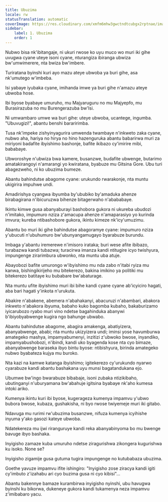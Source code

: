 ```yaml
---
title: Ubuzima
locale: rw
statusTranslation: automatic
coverImage: https://res.cloudinary.com/xmfm6mhw3gwctndtcubgx2rptnae/image/upload/v1741354419/small_cover_la_gran_rebelion_28716e29d2.webp
sidebar:
    label: 1. Ubuzima
    order: 1
---
```

Nubwo bisa nk'ibitangaje, ni ukuri rwose ko uyu muco wo muri iki gihe uvugwa cyane uteye isoni cyane, nturangiza ibiranga ubwiza bw'umwimerere, nta bwiza bw'imbere.

Turiratana byinshi kuri ayo mazu ateye ubwoba ya buri gihe, asa nk'umutego w'imbeba.

Isi yabaye iyubaka cyane, imihanda imwe ya buri gihe n'amazu ateye ubwoba hose.

Ibi byose byabaye umuruho, mu Majyaruguru no mu Majyepfo, mu Burasirazuba no mu Burengerazuba bw'Isi.

Ni umwambaro umwe wa buri gihe: uteye ubwoba, ucantege, ingumba. "Ubuvugizi!", abantu benshi bararirimba.

Tusa nk'impeke zishyinyagurira umwenda twambaye n'inkweto zaka cyane, nubwo aha, hariya no hirya no hino hazenguruka abantu babarirwa muri za miriyoni badafite ibyishimo bashonje, bafite ikibazo cy'imirire mibi, bababaye.

Ubworoshye n'ubwiza bwa kamere, busanzwe, budafite ubwenge, butarimo amatakirangoyi n'amarangi yo kwiratana, byabuze mu Gitsina Gore. Ubu turi abagezweho, ni ko ubuzima bumeze.

Abantu bahindutse abagome cyane: urukundo rwarakonje, nta muntu ukigirira impuhwe undi.

Amadirishya cyangwa ibyumba by'ububiko by'amaduka ahenze birabagirana n'ibicuruzwa bihenze bitagerwaho n'abababaye.

Ikintu kimwe gusa abanyaburayi bashobora gukora ni ukureba ubudozi n'imitako, impumuro nziza z'amacupa ahenze n'amaparasiyo yo kurinda imvura; kureba ntibashobore gukora, ikintu kimeze nk'icy'umuzimu.

Abantu bo muri iki gihe bahindutse abagoramye cyane: impumuro nziza y'ubucuti n'ubuhumuro bw'ubunyangamugayo byarabuze burundu.

Imbaga y'abantu iremerewe n'imisoro irataka; buri wese afite ibibazo, turabazwa kandi tubazwa; turacirwa imanza kandi ntitugire icyo twishyura, impungenge zirarimbura ubwonko, nta muntu uba atuje.

Abayobozi bafite umurongo w'ibyishimo mu nda zabo n'itabi ryiza mu kanwa, bishingikirijeho mu bitekerezo, bakina imikino ya politiki mu bitekerezo batitaye ku bubabare bw'abaturage.

Nta muntu ufite ibyishimo muri ibi bihe kandi cyane cyane ab'icyiciro hagati, aba bari hagati y'inkota n'urukuta.

Abakire n'abakene, abemera n'abahakanyi, abacuruzi n'abambari, abakora inkweto n'abakora ibyuma, babaho kuko bagomba kubaho, bakaburizamo iyicarubozo ryabo muri vino ndetse bagahinduka abanywi b'ibiyobyabwenge kugira ngo bahunge ubwabo.

Abantu bahindutse abagome, abagira amakenga, abatiyizera, abanyabwenge, ababi; nta muntu ukizyizera undi; iminsi yose havumburwa amategeko mashya, impamyabumenyi, inzitizi z'ubwoko bwose, inyandiko, impamyabushobozi, n'ibindi, kandi uko byagenda kose nta cyo bimaze, abanyabwenge baraseka ibyo bintu byose: ntibishyura, birinda amategeko nubwo byabateza kujya mu buroko.

Nta kazi na kamwe katanga ibyishimo; igitekerezo cy'urukundo nyarwo cyarabuze kandi abantu bashakana uyu munsi bagatandukana ejo.

Ubumwe bw'ingo bwarabuze bibabaje, isoni zubaka ntizikibaho, ubutinganyi n'uburyamana bw'abahuje igitsina byabaye nk'aho kumesa intoki ariko.

Kumenya ikintu kuri ibi byose, kugerageza kumenya impamvu y'ubwo bubora bwose, kubaza, gushakisha, ni byo rwose twiyemeje muri iki gitabo.

Ndavuga mu rurimi rw'ubuzima busanzwe, nifuza kumenya icyihishe inyuma y'ako gasozi kateye ubwoba.

Ndatekereza mu ijwi riranguruye kandi reka abanyabinyoma bo mu bwenge bavuge ibyo bashaka.

Inyigisho zamaze kuba umuruho ndetse ziragurishwa zikongera kugurishwa ku isoko. None se?

Inyigisho zigamije gusa gutuma tugira impungenge no kutubabaza ubuzima.

Goethe yavuze impamvu ifite ishingiro: "Inyigisho zose ziracya kandi igiti cy'imbuto z'izahabu ari cyo buzima gusa ni cyo kibisi"...

Abantu bakennye bamaze kurambirwa inyigisho nyinshi, ubu havugwa byinshi ku bikorwa, dukeneye gukora kandi tukamenya neza impamvu z'imibabaro yacu.

